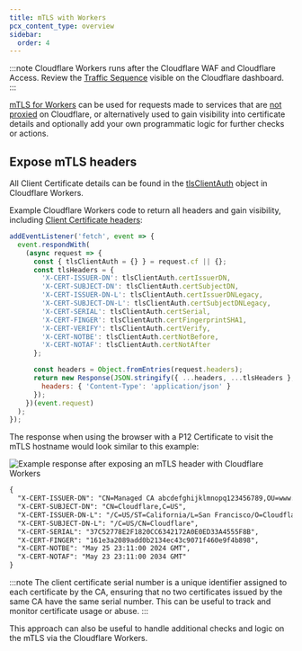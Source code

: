 ```yaml
---
title: mTLS with Workers
pcx_content_type: overview
sidebar:
  order: 4
---
```


:::note
Cloudflare Workers runs after the Cloudflare WAF and Cloudflare Access. Review the [Traffic Sequence](https://blog.cloudflare.com/traffic-sequence-which-product-runs-first/) visible on the Cloudflare dashboard.
:::

[mTLS for Workers](/workers/runtime-apis/bindings/mtls/) can be used for requests made to services that are [not proxied](/dns/proxy-status/#dns-only-records) on Cloudflare, or alternatively used to gain visibility into certificate details and optionally add your own programmatic logic for further checks or actions.

## Expose mTLS headers

All Client Certificate details can be found in the [tlsClientAuth](/workers/runtime-apis/request#incomingrequestcfproperties) object in Cloudflare Workers.

Example Cloudflare Workers code to return all headers and gain visibility, including [Client Certificate headers](/ssl/client-certificates/enable-mtls/#cloudflare-workers):

```js
addEventListener('fetch', event => {
  event.respondWith(
    (async request => {
      const { tlsClientAuth = {} } = request.cf || {};
      const tlsHeaders = {
        'X-CERT-ISSUER-DN': tlsClientAuth.certIssuerDN,
        'X-CERT-SUBJECT-DN': tlsClientAuth.certSubjectDN,
        'X-CERT-ISSUER-DN-L': tlsClientAuth.certIssuerDNLegacy,
        'X-CERT-SUBJECT-DN-L': tlsClientAuth.certSubjectDNLegacy,
        'X-CERT-SERIAL': tlsClientAuth.certSerial,
        'X-CERT-FINGER': tlsClientAuth.certFingerprintSHA1,
        'X-CERT-VERIFY': tlsClientAuth.certVerify,
        'X-CERT-NOTBE': tlsClientAuth.certNotBefore,
        'X-CERT-NOTAF': tlsClientAuth.certNotAfter
      };

      const headers = Object.fromEntries(request.headers);
      return new Response(JSON.stringify({ ...headers, ...tlsHeaders }, null, 2), {
        headers: { 'Content-Type': 'application/json' }
      });
    })(event.request)
  );
});
```

The response when using the browser with a P12 Certificate to visit the mTLS hostname would look similar to this example:

![Example response after exposing an mTLS header with Cloudflare Workers](~/assets/images/learning-paths/mtls/expose-mtls-workers.png)

```txt
{
  "X-CERT-ISSUER-DN": "CN=Managed CA abcdefghijklmnopq123456789,OU=www.cloudflare.com,O=Cloudflare\\, Inc.,L=San Francisco,ST=California,C=US",
  "X-CERT-SUBJECT-DN": "CN=Cloudflare,C=US",
  "X-CERT-ISSUER-DN-L": "/C=US/ST=California/L=San Francisco/O=Cloudflare, Inc./OU=www.cloudflare.com/CN=Managed CA abcdefghijklmnopq123456789",
  "X-CERT-SUBJECT-DN-L": "/C=US/CN=Cloudflare",
  "X-CERT-SERIAL": "37C52778E2F1820CC6342172A0E0ED33A4555F8B",
  "X-CERT-FINGER": "161e3a2089add0b2134ec43c9071f460e9f4b898",
  "X-CERT-NOTBE": "May 25 23:11:00 2024 GMT",
  "X-CERT-NOTAF": "May 23 23:11:00 2034 GMT"
}
```

:::note
The client certificate serial number is a unique identifier assigned to each certificate by the CA, ensuring that no two certificates issued by the same CA have the same serial number. This can be useful to track and monitor certificate usage or abuse.
:::

This approach can also be useful to handle additional checks and logic on the mTLS via the Cloudflare Workers.
